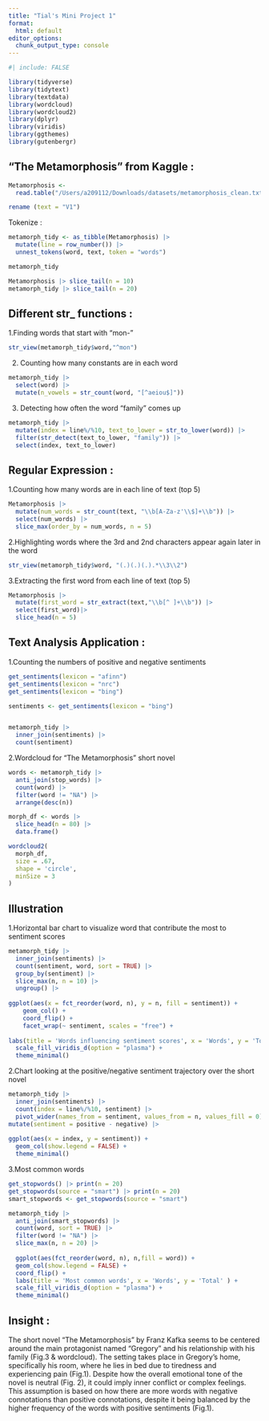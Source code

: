 ```yaml
---
title: "Tial's Mini Project 1"
format:
  html: default
editor_options: 
  chunk_output_type: console
---
```


```r
#| include: FALSE

library(tidyverse)
library(tidytext)
library(textdata)
library(wordcloud)
library(wordcloud2)
library(dplyr)
library(viridis)
library(ggthemes)
library(gutenbergr)
```

## "The Metamorphosis" from Kaggle :

```r
Metamorphosis <- 
  read.table("/Users/a209112/Downloads/datasets/metamorphosis_clean.txt", header = FALSE, sep = "\t", fill = TRUE) |>

rename (text = "V1")  
```

Tokenize :
```r
metamorph_tidy <- as_tibble(Metamorphosis) |>
  mutate(line = row_number()) |>
  unnest_tokens(word, text, token = "words")   

metamorph_tidy   

Metamorphosis |> slice_tail(n = 10)
metamorph_tidy |> slice_tail(n = 20)
```

## Different str_ functions : 

1.Finding words that start with "mon-"
```r
str_view(metamorph_tidy$word,"^mon")
```

2. Counting how many constants are in each word
```r
metamorph_tidy |>
  select(word) |>
  mutate(n_vowels = str_count(word, "[^aeiou$]")) 
```

3. Detecting how often the word "family" comes up 
```r
metamorph_tidy |>
  mutate(index = line%/%10, text_to_lower = str_to_lower(word)) |>
  filter(str_detect(text_to_lower, "family")) |>
  select(index, text_to_lower) 
```

## Regular Expression : 

1.Counting how many words are in each line of text (top 5)
```r
Metamorphosis |>
  mutate(num_words = str_count(text, "\\b[A-Za-z'\\$]+\\b")) |>
  select(num_words) |>
  slice_max(order_by = num_words, n = 5)
```

2.Highlighting words where the 3rd and 2nd characters appear again later in the word 
```r
str_view(metamorph_tidy$word, "(.)(.)(.).*\\3\\2")
```

3.Extracting the first word from each line of text (top 5)
```r
Metamorphosis |>
  mutate(first_word = str_extract(text,"\\b[^ ]+\\b")) |>
  select(first_word)|>
  slice_head(n = 5)
```

## Text Analysis Application :
1.Counting the numbers of positive and negative sentiments 
```r
get_sentiments(lexicon = "afinn")
get_sentiments(lexicon = "nrc")
get_sentiments(lexicon = "bing")

sentiments <- get_sentiments(lexicon = "bing")


metamorph_tidy |>   
  inner_join(sentiments) |>
  count(sentiment)
```

2.Wordcloud for "The Metamorphosis" short novel
```r
words <- metamorph_tidy |>
  anti_join(stop_words) |>
  count(word) |>
  filter(word != "NA") |>
  arrange(desc(n))

morph_df <- words |>
  slice_head(n = 80) |>
  data.frame()

wordcloud2(
  morph_df, 
  size = .67, 
  shape = 'circle',
  minSize = 3
)
```


## Illustration 
1.Horizontal bar chart to visualize word that contribute the most to sentiment scores 
```r

metamorph_tidy |>
  inner_join(sentiments) |>
  count(sentiment, word, sort = TRUE) |>
  group_by(sentiment) |>
  slice_max(n, n = 10) |>
  ungroup() |>
  
ggplot(aes(x = fct_reorder(word, n), y = n, fill = sentiment)) +
    geom_col() +  
    coord_flip() +
    facet_wrap(~ sentiment, scales = "free") +
  
labs(title = 'Words influencing sentiment scores', x = 'Words', y = 'Total' ) +
  scale_fill_viridis_d(option = "plasma") + 
  theme_minimal()
```

2.Chart looking at the positive/negative sentiment trajectory over the short novel
```r
metamorph_tidy |>
  inner_join(sentiments) |>
  count(index = line%/%10, sentiment) |>
  pivot_wider(names_from = sentiment, values_from = n, values_fill = 0) |>
mutate(sentiment = positive - negative) |>
  
ggplot(aes(x = index, y = sentiment)) +
  geom_col(show.legend = FALSE) +
  theme_minimal()
```

3.Most common words

```r
get_stopwords() |> print(n = 20)  
get_stopwords(source = "smart") |> print(n = 20)   
smart_stopwords <- get_stopwords(source = "smart")
```

```r

metamorph_tidy |>
  anti_join(smart_stopwords) |>
  count(word, sort = TRUE) |>
  filter(word != "NA") |>
  slice_max(n, n = 20) |>
  
  ggplot(aes(fct_reorder(word, n), n,fill = word)) +
  geom_col(show.legend = FALSE) +
  coord_flip() +
  labs(title = 'Most common words', x = 'Words', y = 'Total' ) +
  scale_fill_viridis_d(option = "plasma") + 
  theme_minimal()
```

## Insight : 

The short novel "The Metamorphosis" by Franz Kafka seems to be centered around the main protagonist named "Gregory" and his relationship with his family (Fig.3 & wordcloud). The setting takes place in Gregory's home, specifically his room, where he lies in bed due to tiredness and experiencing pain (Fig.1). Despite how the overall emotional tone of the novel is neutral (Fig. 2), it could imply inner conflict or complex feelings. This assumption is based on how there are more words with negative connotations than positive connotations, despite it being balanced by the higher frequency of the words with positive sentiments (Fig.1).
